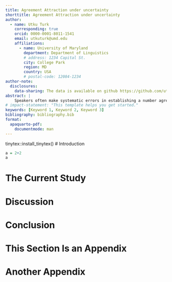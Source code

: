 ```yaml
---
title: Agreement Attraction under uncertainty
shorttitle: Agreement Attraction under uncertainty
author:
  - name: Utku Turk
    corresponding: true
    orcid: 0000-0001-8011-1541
    email: utkuturk@umd.edu
    affiliations:
      - name: University of Maryland
        department: Department of Linguistics
        # address: 1234 Capital St.
        city: College Park
        region: MD
        country: USA
        # postal-code: 12084-1234
author-note:
  disclosures:
    data-sharing: The data is available on github https://github.com/utkuturk/attraction_honorific_turkish. 
abstract: |
    Speakers often make systematic errors in establishing a number agreement relation between a verb and its agreement controller, when another NP with a different number (the attractor) interferes. As a result, speakers may produce ungrammatical sentences like ‘*The key to the cabinets are rusty,’ or misclassify them as acceptable (Bock and Miller 1991). However, it has been noted that these judgment errors are done predominantly in ungrammatical sentences and speakers do not misclassify grammatical sentences like ‘The key to the cabinets is rusty,’ as ungrammatical due to the presence of the attractor. This grammaticality asymmetry has been taken to support a specific account that utilizes privative features and reanalysis. According to these accounts (Lewis and Vasishth 2005, Wagers et al. 2009), this phenomenon, called attraction, arises as a result of a reanalysis of the attractor as the agreement controller at the site of the verb. As for grammatical sentences, since no reanalysis is needed, speakers do not make similar errors. However, the true extent of this phenomenon cannot be correctly measured in grammatical sentences, in which the overall accuracy is close to ‘ceiling’ (Uttl 2005). Recently, it was shown that when participants’ a priori response bias towards ‘yes’ is manipulated and the overall accuracy in grammatical sentences is lowered, the similar effects arise in both grammatical and ungrammatical sentences (Hammerly et al. 2019, Turk 2022). However, these experiments manipulated the response bias through instructions and ratio of ungrammatical sentences to grammatical sentences. This work aims to investigate a more naturalistic approach to this question by utilizing the effects of register on agreement in Turkish, in which attraction was previously attested as well (Lago et al. 2019, Turk and Logacev 2024). Turkish register facts let us exploit two complementary manipulations. First, an overt formal addressee (e.g., ‘sir/efendim’) can control agreement, rendering an otherwise ungrammatical string acceptable (≈ ‘The key to the cabinets are rusty, sir’). Second, an overt informal addressee uniformly decreases acceptability (≈ ‘#The key to the cabinet is rusty, yo’), thereby removing ceiling effects on grammatical baselines. Using these register cues in a speeded AJT (N=174), we observe attraction illusions in grammatical sentences once ceilings are reduced, producing parallel effects across grammatical and ungrammatical items. This symmetry undermines accounts that tie attraction solely to reanalysis under a privative-feature retrieval mechanism.
# impact-statement: "This template helps you get started."
keywords: [Keyword 1, Keyword 2, Keyword 3]
bibliography: bibliography.bib
format:
  apaquarto-pdf:
    documentmode: man
---
```

tinytex::install_tinytex()
# Introduction



```r
a = 2+2
a
```

# The Current Study

# Discussion

# Conclusion

<!-- References will auto-populate in the refs div below -->

::: {#refs}
:::

# This Section Is an Appendix {#apx-a}


# Another Appendix {#apx-b}